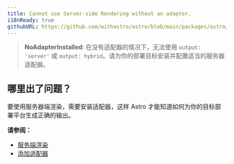 ```yaml
---
title: Cannot use Server-side Rendering without an adapter.
i18nReady: true
githubURL: https://github.com/withastro/astro/blob/main/packages/astro/src/core/errors/errors-data.ts
---
```


> **NoAdapterInstalled**: 在没有适配器的情况下，无法使用 `output: 'server'` 或 `output: hybrid`。请为你的部署目标安装并配置适当的服务器适配器。

## 哪里出了问题？

要使用服务器端渲染，需要安装适配器，这样 Astro 才能知道如何为你的目标部署平台生成正确的输出。

**请参阅：**

- [服务端渲染](/zh-cn/guides/server-side-rendering/)
- [添加适配器](/zh-cn/guides/server-side-rendering/)

